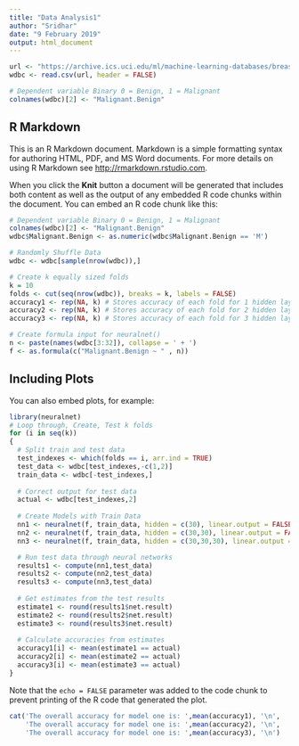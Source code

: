 ```yaml
---
title: "Data Analysis1"
author: "Sridhar"
date: "9 February 2019"
output: html_document
---
```


```r
url <- "https://archive.ics.uci.edu/ml/machine-learning-databases/breast-cancer-wisconsin/wdbc.data"
wdbc <- read.csv(url, header = FALSE)

# Dependent variable Binary 0 = Benign, 1 = Malignant
colnames(wdbc)[2] <- "Malignant.Benign"
```

## R Markdown

This is an R Markdown document. Markdown is a simple formatting syntax for authoring HTML, PDF, and MS Word documents. For more details on using R Markdown see <http://rmarkdown.rstudio.com>.

When you click the **Knit** button a document will be generated that includes both content as well as the output of any embedded R code chunks within the document. You can embed an R code chunk like this:

```r
# Dependent variable Binary 0 = Benign, 1 = Malignant
colnames(wdbc)[2] <- "Malignant.Benign"
wdbc$Malignant.Benign <- as.numeric(wdbc$Malignant.Benign == 'M')

# Randomly Shuffle Data
wdbc <- wdbc[sample(nrow(wdbc)),]

# Create k equally sized folds
k = 10
folds <- cut(seq(nrow(wdbc)), breaks = k, labels = FALSE)
accuracy1 <- rep(NA, k) # Stores accuracy of each fold for 1 hidden layer(s)
accuracy2 <- rep(NA, k) # Stores accuracy of each fold for 2 hidden layer(s)
accuracy3 <- rep(NA, k) # Stores accuracy of each fold for 3 hidden layer(s)

# Create formula input for neuralnet()
n <- paste(names(wdbc[3:32]), collapse = ' + ')
f <- as.formula(c("Malignant.Benign ~ " , n))
```

## Including Plots

You can also embed plots, for example:

```r
library(neuralnet)
# Loop through, Create, Test k folds
for (i in seq(k))
{
  # Split train and test data
  test_indexes <- which(folds == i, arr.ind = TRUE)
  test_data <- wdbc[test_indexes,-c(1,2)]
  train_data <- wdbc[-test_indexes,]
  
  # Correct output for test data
  actual <- wdbc[test_indexes,2]
  
  # Create Models with Train Data
  nn1 <- neuralnet(f, train_data, hidden = c(30), linear.output = FALSE, threshold = 0.000001)
  nn2 <- neuralnet(f, train_data, hidden = c(30,30), linear.output = FALSE, threshold = 0.000001)
  nn3 <- neuralnet(f, train_data, hidden = c(30,30,30), linear.output = FALSE, threshold = 0.000001)

  # Run test data through neural networks
  results1 <- compute(nn1,test_data)
  results2 <- compute(nn2,test_data)  
  results3 <- compute(nn3,test_data)  
  
  # Get estimates from the test results
  estimate1 <- round(results1$net.result)
  estimate2 <- round(results2$net.result)
  estimate3 <- round(results3$net.result) 
  
  # Calculate accuracies from estimates
  accuracy1[i] <- mean(estimate1 == actual)  
  accuracy2[i] <- mean(estimate2 == actual)
  accuracy3[i] <- mean(estimate3 == actual)
}
```

Note that the `echo = FALSE` parameter was added to the code chunk to prevent printing of the R code that generated the plot.


```r
cat('The overall accuracy for model one is: ',mean(accuracy1), '\n',
    'The overall accuracy for model one is: ',mean(accuracy2), '\n',
    'The overall accuracy for model one is: ',mean(accuracy3), '\n')
```


